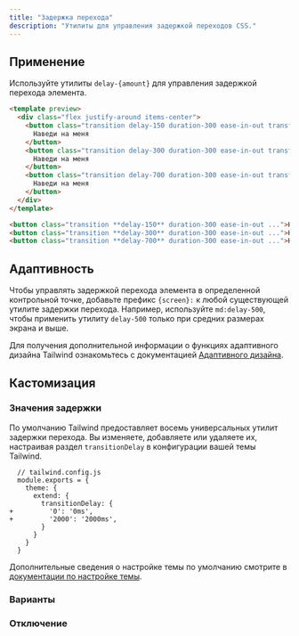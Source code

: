 ```yaml
---
title: "Задержка перехода"
description: "Утилиты для управления задержкой переходов CSS."
---
```




## Применение

Используйте утилиты `delay-{amount}` для управления задержкой перехода элемента.

```html amber
<template preview>
  <div class="flex justify-around items-center">
    <button class="transition delay-150 duration-300 ease-in-out transform hover:scale-125 bg-amber-600 text-white font-semibold px-6 py-3 rounded-md">
      Наведи на меня
    </button>
    <button class="transition delay-300 duration-300 ease-in-out transform hover:scale-125 bg-amber-600 text-white font-semibold px-6 py-3 rounded-md">
      Наведи на меня
    </button>
    <button class="transition delay-700 duration-300 ease-in-out transform hover:scale-125 bg-amber-600 text-white font-semibold px-6 py-3 rounded-md">
      Наведи на меня
    </button>
  </div>
</template>

<button class="transition **delay-150** duration-300 ease-in-out ...">Наведи на меня</button>
<button class="transition **delay-300** duration-300 ease-in-out ...">Наведи на меня</button>
<button class="transition **delay-700** duration-300 ease-in-out ...">Наведи на меня</button>
```

## Адаптивность

Чтобы управлять задержкой перехода элемента в определенной контрольной точке, добавьте префикс `{screen}:` к любой существующей утилите задержки перехода. Например, используйте `md:delay-500`, чтобы применить утилиту `delay-500` только при средних размерах экрана и выше.

Для получения дополнительной информации о функциях адаптивного дизайна Tailwind ознакомьтесь с документацией [Адаптивного дизайна](/docs/responsive-design).

## Кастомизация

### Значения задержки

По умолчанию Tailwind предоставляет восемь универсальных утилит задержки перехода. Вы изменяете, добавляете или удаляете их, настраивая раздел `transitionDelay` в конфигурации вашей темы Tailwind.

```diff-js
  // tailwind.config.js
  module.exports = {
    theme: {
      extend: {
        transitionDelay: {
+         '0': '0ms',
+         '2000': '2000ms',
        }
      }
    }
  }
```

Дополнительные сведения о настройке темы по умолчанию смотрите в [документации по настройке темы](/docs/theme#customizing-the-default-theme).

### Варианты

<Variants plugin="transitionDelay" name="transition-delay" />

### Отключение

<Disabling plugin="transitionDelay" name="transition-delay" />
